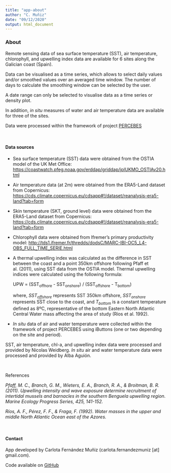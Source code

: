 ```yaml
---
title: "app-about"
author: "C. Muñiz"
date: "09/12/2020"
output: html_document
---
```


### About

Remote sensing data of sea surface temperature (SST), air temperature, chlorophyll, and upwelling index data are available for 6 sites along the Galician coast (Spain).

Data can be visualised as a time series, which allows to select daily values and/or smoothed values over an averaged time window. The number of days to calculate the smoothing window can be selected by the user.

A date range can only be selected to visualise data as a time series or density plot.

In addition, <i>in situ</i> measures of water and air temperature data are available for three of the sites.

Data were processed within the framework of project [PERCEBES](https://www.unioviedo.es/percebes/)

<p>&nbsp;</p>

#### Data sources

- Sea surface temperature (SST) data were obtained from the OSTIA model of the UK Met Office:
[https://coastwatch.pfeg.noaa.gov/erddap/griddap/jplUKMO_OSTIAv20.html](https://coastwatch.pfeg.noaa.gov/erddap/griddap/jplUKMO_OSTIAv20.html)

- Air temperature data (at 2m) were obtained from the ERA5-Land dataset from Copernicus:
[https://cds.climate.copernicus.eu/cdsapp#!/dataset/reanalysis-era5-land?tab=form](https://cds.climate.copernicus.eu/cdsapp#!/dataset/reanalysis-era5-land?tab=form)

- Skin temperature (SKT, ground level) data were obtained from the ERA5-Land dataset from Copernicus:
[https://cds.climate.copernicus.eu/cdsapp#!/dataset/reanalysis-era5-land?tab=form](https://cds.climate.copernicus.eu/cdsapp#!/dataset/reanalysis-era5-land?tab=form)

- Chlorophyll data were obtained from Ifremer's primary productivity model:
[http://tds1.ifremer.fr/thredds/dodsC/MARC-IBI-OC5_L4-OBS_FULL_TIME_SERIE.html](http://tds1.ifremer.fr/thredds/dodsC/MARC-IBI-OC5_L4-OBS_FULL_TIME_SERIE.html)

- A thermal upwelling index was calculated as the difference in SST between the coast and a point 350km offshore following Pfaff et al. (2011), using SST data from the OSTIA model. Thermal upwelling indices were calculated using the following formula:

    UPW = (SST<sub>offhore</sub> - SST<sub>onshore</sub>) / (SST<sub>offshore</sub> - T<sub>bottom</sub>)

    where, <i>SST<sub>offshore</sub></i> represents SST 350km offshore, <i>SST<sub>onshore</sub></i> represents SST close to the coast, and <i>T<sub>bottom</sub></i> is a constant temperature defined as 8ºC, representative of the bottom Eastern North Atlantic Central Water mass affecting the area of study (Ríos et al. 1992).

- <i>In situ</i> data of air and water temperature were collected within the framework of project PERCEBES using iButtons (one or two depending on the site and period).

SST, air temperature, chl-a, and upwelling index data were processed and provided by Nicolas Weidberg. <i>In situ</i> air and water temperature data were processed and provided by Alba Aguión.

<p>&nbsp;</p>

References

<i>Pfaff, M. C., Branch, G. M., Wieters, E. A., Branch, R. A., & Broitman, B. R. (2011). Upwelling intensity and wave exposure determine recruitment of intertidal mussels and barnacles in the southern Benguela upwelling region. Marine Ecology Progress Series, 425, 141-152.</i>

<i>Ríos, A. F., Pérez, F. F., & Fraga, F. (1992). Water masses in the upper and middle North Atlantic Ocean east of the Azores.</i>

<p>&nbsp;</p>

#### Contact

App developed by Carlota Fernández Muñiz (carlota.fernandezmuniz [at] gmail.com).

Code available on [GitHub](https://github.com/cfmuniz/percebes-environmental-app")